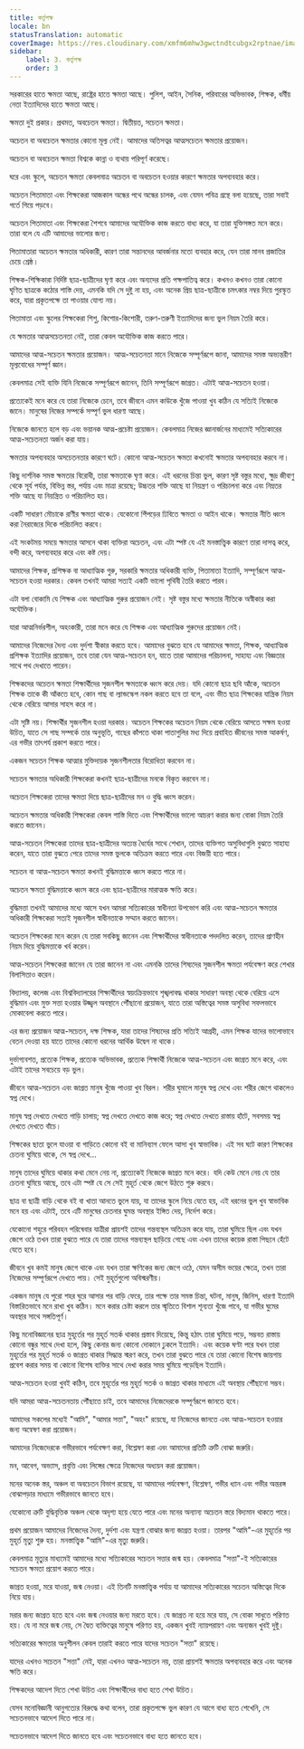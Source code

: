 ```yaml
---
title: কর্তৃপক্ষ
locale: bn
statusTranslation: automatic
coverImage: https://res.cloudinary.com/xmfm6mhw3gwctndtcubgx2rptnae/image/upload/v1740337243/small_cover_educacion_fundamental_a051170f1c.webp
sidebar:
    label: 3. কর্তৃপক্ষ
    order: 3
---
```

সরকারের হাতে ক্ষমতা আছে, রাষ্ট্রের হাতে ক্ষমতা আছে। পুলিশ, আইন, সৈনিক, পরিবারের অভিভাবক, শিক্ষক, ধর্মীয় নেতা ইত্যাদিদের হাতে ক্ষমতা আছে।

ক্ষমতা দুই প্রকার। প্রথমত, অবচেতন ক্ষমতা। দ্বিতীয়ত, সচেতন ক্ষমতা।

অচেতন বা অবচেতন ক্ষমতার কোনো মূল্য নেই। আমাদের অতিসত্বর আত্মসচেতন ক্ষমতার প্রয়োজন।

অচেতন বা অবচেতন ক্ষমতা বিশ্বকে কান্না ও ব্যথায় পরিপূর্ণ করেছে।

ঘরে এবং স্কুলে, অচেতন ক্ষমতা কেবলমাত্র অচেতন বা অবচেতন হওয়ার কারণে ক্ষমতার অপব্যবহার করে।

অচেতন পিতামাতা এবং শিক্ষকেরা আজকাল অন্ধের পথে অন্ধের চালক, এবং যেমন পবিত্র গ্রন্থে বলা হয়েছে, তারা সবাই গর্তে গিয়ে পড়বে।

অচেতন পিতামাতা এবং শিক্ষকেরা শৈশবে আমাদের অযৌক্তিক কাজ করতে বাধ্য করে, যা তারা যুক্তিসঙ্গত মনে করে। তারা বলে যে এটি আমাদের ভালোর জন্য।

পিতামাতারা অচেতন ক্ষমতার অধিকারী, কারণ তারা সন্তানদের আবর্জনার মতো ব্যবহার করে, যেন তারা মানব প্রজাতির চেয়ে শ্রেষ্ঠ।

শিক্ষক-শিক্ষিকারা নির্দিষ্ট ছাত্র-ছাত্রীদের ঘৃণা করে এবং অন্যদের প্রতি পক্ষপাতিত্ব করে। কখনও কখনও তারা কোনো ঘৃণিত ছাত্রকে কঠোর শাস্তি দেয়, এমনকি যদি সে দুষ্টু না হয়, এবং অনেক প্রিয় ছাত্র-ছাত্রীকে চমৎকার নম্বর দিয়ে পুরস্কৃত করে, যারা প্রকৃতপক্ষে তা পাওয়ার যোগ্য নয়।

পিতামাতা এবং স্কুলের শিক্ষকেরা শিশু, কিশোর-কিশোরী, তরুণ-তরুণী ইত্যাদিদের জন্য ভুল নিয়ম তৈরি করে।

যে ক্ষমতার আত্মসচেতনতা নেই, তারা কেবল অযৌক্তিক কাজ করতে পারে।

আমাদের আত্ম-সচেতন ক্ষমতার প্রয়োজন। আত্ম-সচেতনতা মানে নিজেকে সম্পূর্ণরূপে জানা, আমাদের সমস্ত অভ্যন্তরীণ মূল্যবোধের সম্পূর্ণ জ্ঞান।

কেবলমাত্র সেই ব্যক্তি যিনি নিজেকে সম্পূর্ণরূপে জানেন, তিনি সম্পূর্ণরূপে জাগ্রত। এটাই আত্ম-সচেতন হওয়া।

প্রত্যেকেই মনে করে যে তারা নিজেকে চেনে, তবে জীবনে এমন কাউকে খুঁজে পাওয়া খুব কঠিন যে সত্যিই নিজেকে জানে। মানুষের নিজের সম্পর্কে সম্পূর্ণ ভুল ধারণা আছে।

নিজেকে জানতে হলে বড় এবং ভয়ানক আত্ম-প্রচেষ্টা প্রয়োজন। কেবলমাত্র নিজের জ্ঞানার্জনের মাধ্যমেই সত্যিকারের আত্ম-সচেতনতা অর্জন করা যায়।

ক্ষমতার অপব্যবহার অসচেতনতার কারণে ঘটে। কোনো আত্ম-সচেতন ক্ষমতা কখনোই ক্ষমতার অপব্যবহার করবে না।

কিছু দার্শনিক সমস্ত ক্ষমতার বিরোধী, তারা ক্ষমতাকে ঘৃণা করে। এই ধরনের চিন্তা ভুল, কারণ সৃষ্ট বস্তুর মধ্যে, ক্ষুদ্র জীবাণু থেকে সূর্য পর্যন্ত, বিভিন্ন স্তর, পর্যায় এবং মাত্রা রয়েছে; উচ্চতর শক্তি আছে যা নিয়ন্ত্রণ ও পরিচালনা করে এবং নিম্নতর শক্তি আছে যা নিয়ন্ত্রিত ও পরিচালিত হয়।

একটি সাধারণ মৌচাকে রাণীর ক্ষমতা থাকে। যেকোনো পিঁপড়ের ঢিবিতে ক্ষমতা ও আইন থাকে। ক্ষমতার নীতি ধ্বংস করা নৈরাজ্যের দিকে পরিচালিত করবে।

এই সংকটময় সময়ে ক্ষমতার আসনে থাকা ব্যক্তিরা অচেতন, এবং এটা স্পষ্ট যে এই মনস্তাত্ত্বিক কারণে তারা দাসত্ব করে, বন্দী করে, অপব্যবহার করে এবং কষ্ট দেয়।

আমাদের শিক্ষক, প্রশিক্ষক বা আধ্যাত্মিক গুরু, সরকারি ক্ষমতার অধিকারী ব্যক্তি, পিতামাতা ইত্যাদি, সম্পূর্ণরূপে আত্ম-সচেতন হওয়া দরকার। কেবল তখনই আমরা সত্যই একটি ভালো পৃথিবী তৈরি করতে পারব।

এটা বলা বোকামি যে শিক্ষক এবং আধ্যাত্মিক গুরুর প্রয়োজন নেই। সৃষ্ট বস্তুর মধ্যে ক্ষমতার নীতিকে অস্বীকার করা অযৌক্তিক।

যারা আত্মনির্ভরশীল, অহংকারী, তারা মনে করে যে শিক্ষক এবং আধ্যাত্মিক গুরুদের প্রয়োজন নেই।

আমাদের নিজেদের দৈন্য এবং দুর্দশা স্বীকার করতে হবে। আমাদের বুঝতে হবে যে আমাদের ক্ষমতা, শিক্ষক, আধ্যাত্মিক প্রশিক্ষক ইত্যাদির প্রয়োজন, তবে তারা যেন আত্ম-সচেতন হন, যাতে তারা আমাদের পরিচালনা, সাহায্য এবং বিজ্ঞতার সাথে পথ দেখাতে পারেন।

শিক্ষকদের অচেতন ক্ষমতা শিক্ষার্থীদের সৃজনশীল ক্ষমতাকে ধ্বংস করে দেয়। যদি কোনো ছাত্র ছবি আঁকে, অচেতন শিক্ষক তাকে কী আঁকতে হবে, কোন গাছ বা ল্যান্ডস্কেপ নকল করতে হবে তা বলে, এবং ভীত ছাত্র শিক্ষকের যান্ত্রিক নিয়ম থেকে বেরিয়ে আসার সাহস করে না।

এটা সৃষ্টি নয়। শিক্ষার্থীর সৃজনশীল হওয়া দরকার। অচেতন শিক্ষকের অচেতন নিয়ম থেকে বেরিয়ে আসতে সক্ষম হওয়া উচিত, যাতে সে গাছ সম্পর্কে তার অনুভূতি, গাছের কাঁপতে থাকা পাতাগুলির মধ্য দিয়ে প্রবাহিত জীবনের সমস্ত আকর্ষণ, এর গভীর তাৎপর্য প্রকাশ করতে পারে।

একজন সচেতন শিক্ষক আত্মার মুক্তিদায়ক সৃজনশীলতার বিরোধিতা করবেন না।

সচেতন ক্ষমতার অধিকারী শিক্ষকেরা কখনই ছাত্র-ছাত্রীদের মনকে বিকৃত করবেন না।

অচেতন শিক্ষকেরা তাদের ক্ষমতা দিয়ে ছাত্র-ছাত্রীদের মন ও বুদ্ধি ধ্বংস করেন।

অচেতন ক্ষমতার অধিকারী শিক্ষকেরা কেবল শাস্তি দিতে এবং শিক্ষার্থীদের ভালো আচরণ করার জন্য বোকা নিয়ম তৈরি করতে জানেন।

আত্ম-সচেতন শিক্ষকেরা তাদের ছাত্র-ছাত্রীদের অত্যন্ত ধৈর্যের সাথে শেখান, তাদের ব্যক্তিগত অসুবিধাগুলি বুঝতে সাহায্য করেন, যাতে তারা বুঝতে পেরে তাদের সমস্ত ভুলকে অতিক্রম করতে পারে এবং বিজয়ী হতে পারে।

সচেতন বা আত্ম-সচেতন ক্ষমতা কখনই বুদ্ধিমত্তাকে ধ্বংস করতে পারে না।

অচেতন ক্ষমতা বুদ্ধিমত্তাকে ধ্বংস করে এবং ছাত্র-ছাত্রীদের মারাত্মক ক্ষতি করে।

বুদ্ধিমত্তা তখনই আমাদের মধ্যে আসে যখন আমরা সত্যিকারের স্বাধীনতা উপভোগ করি এবং আত্ম-সচেতন ক্ষমতার অধিকারী শিক্ষকেরা সত্যই সৃজনশীল স্বাধীনতাকে সম্মান করতে জানেন।

অচেতন শিক্ষকেরা মনে করেন যে তারা সবকিছু জানেন এবং শিক্ষার্থীদের স্বাধীনতাকে পদদলিত করেন, তাদের প্রাণহীন নিয়ম দিয়ে বুদ্ধিমত্তাকে খর্ব করেন।

আত্ম-সচেতন শিক্ষকেরা জানেন যে তারা জানেন না এবং এমনকি তাদের শিষ্যদের সৃজনশীল ক্ষমতা পর্যবেক্ষণ করে শেখার বিলাসিতাও করেন।

বিদ্যালয়, কলেজ এবং বিশ্ববিদ্যালয়ের শিক্ষার্থীদের স্বয়ংক্রিয়ভাবে শৃঙ্খলাবদ্ধ থাকার সাধারণ অবস্থা থেকে বেরিয়ে এসে বুদ্ধিমান এবং মুক্ত সত্তা হওয়ার উজ্জ্বল অবস্থানে পৌঁছানো প্রয়োজন, যাতে তারা অস্তিত্বের সমস্ত অসুবিধা সফলভাবে মোকাবেলা করতে পারে।

এর জন্য প্রয়োজন আত্ম-সচেতন, দক্ষ শিক্ষক, যারা তাদের শিষ্যদের প্রতি সত্যিই আগ্রহী, এমন শিক্ষক যাদের ভালোভাবে বেতন দেওয়া হয় যাতে তাদের কোনো ধরনের আর্থিক উদ্বেগ না থাকে।

দুর্ভাগ্যবশত, প্রত্যেক শিক্ষক, প্রত্যেক অভিভাবক, প্রত্যেক শিক্ষার্থী নিজেকে আত্ম-সচেতন এবং জাগ্রত মনে করে, এবং এটাই তাদের সবচেয়ে বড় ভুল।

জীবনে আত্ম-সচেতন এবং জাগ্রত মানুষ খুঁজে পাওয়া খুব বিরল। শরীর ঘুমালে মানুষ স্বপ্ন দেখে এবং শরীর জেগে থাকলেও স্বপ্ন দেখে।

মানুষ স্বপ্ন দেখতে দেখতে গাড়ি চালায়; স্বপ্ন দেখতে দেখতে কাজ করে; স্বপ্ন দেখতে দেখতে রাস্তায় হাঁটে, সবসময় স্বপ্ন দেখতে দেখতে বাঁচে।

শিক্ষকের ছাতা ভুলে যাওয়া বা গাড়িতে কোনো বই বা মানিব্যাগ ফেলে আসা খুব স্বাভাবিক। এই সব ঘটে কারণ শিক্ষকের চেতনা ঘুমিয়ে থাকে, সে স্বপ্ন দেখে...

মানুষ তাদের ঘুমিয়ে থাকার কথা মেনে নেয় না, প্রত্যেকেই নিজেকে জাগ্রত মনে করে। যদি কেউ মেনে নেয় যে তার চেতনা ঘুমিয়ে আছে, তবে এটা স্পষ্ট যে সে সেই মুহূর্ত থেকে জেগে উঠতে শুরু করবে।

ছাত্র বা ছাত্রী বাড়ি থেকে বই বা খাতা আনতে ভুলে যায়, যা তাদের স্কুলে নিয়ে যেতে হয়, এই ধরনের ভুল খুব স্বাভাবিক মনে হয় এবং এটাই, তবে এটি মানুষের চেতনার ঘুমন্ত অবস্থার ইঙ্গিত দেয়, নির্দেশ করে।

যেকোনো শহুরে পরিবহন পরিষেবার যাত্রীরা প্রায়শই তাদের গন্তব্যস্থল অতিক্রম করে যায়, তারা ঘুমিয়ে ছিল এবং যখন জেগে ওঠে তখন তারা বুঝতে পারে যে তারা তাদের গন্তব্যস্থল ছাড়িয়ে গেছে এবং এখন তাদের কয়েক রাস্তা পিছনে হেঁটে যেতে হবে।

জীবনে খুব কমই মানুষ জেগে থাকে এবং যখন তারা ক্ষণিকের জন্য জেগে ওঠে, যেমন অসীম ভয়ের ক্ষেত্রে, তখন তারা নিজেদের সম্পূর্ণরূপে দেখতে পায়। সেই মুহূর্তগুলো অবিস্মরণীয়।

একজন মানুষ যে পুরো শহর ঘুরে আসার পর বাড়ি ফেরে, তার পক্ষে তার সমস্ত চিন্তা, ঘটনা, মানুষ, জিনিস, ধারণা ইত্যাদি বিস্তারিতভাবে মনে রাখা খুব কঠিন। মনে করার চেষ্টা করলে তার স্মৃতিতে বিশাল শূন্যতা খুঁজে পাবে, যা গভীর ঘুমের অবস্থার সাথে সঙ্গতিপূর্ণ।

কিছু মনোবিজ্ঞানের ছাত্র মুহূর্তের পর মুহূর্ত সতর্ক থাকার প্রস্তাব দিয়েছে, কিন্তু হঠাৎ তারা ঘুমিয়ে পড়ে, সম্ভবত রাস্তায় কোনো বন্ধুর সাথে দেখা হলে, কিছু কেনার জন্য কোনো দোকানে ঢুকলে ইত্যাদি। এবং কয়েক ঘণ্টা পরে যখন তারা মুহূর্তের পর মুহূর্ত সতর্ক ও জাগ্রত থাকার সিদ্ধান্ত স্মরণ করে, তখন তারা বুঝতে পারে যে তারা কোনো বিশেষ জায়গায় প্রবেশ করার সময় বা কোনো বিশেষ ব্যক্তির সাথে দেখা করার সময় ঘুমিয়ে পড়েছিল ইত্যাদি।

আত্ম-সচেতন হওয়া খুবই কঠিন, তবে মুহূর্তের পর মুহূর্ত সতর্ক ও জাগ্রত থাকার মাধ্যমে এই অবস্থায় পৌঁছানো সম্ভব।

যদি আমরা আত্ম-সচেতনতায় পৌঁছাতে চাই, তবে আমাদের নিজেদেরকে সম্পূর্ণরূপে জানতে হবে।

আমাদের সকলের মধ্যেই "আমি", "আমার সত্তা", "অহং" রয়েছে, যা নিজেদের জানতে এবং আত্ম-সচেতন হওয়ার জন্য অন্বেষণ করা প্রয়োজন।

আমাদের নিজেদেরকে গভীরভাবে পর্যবেক্ষণ করা, বিশ্লেষণ করা এবং আমাদের প্রতিটি ত্রুটি বোঝা জরুরি।

মন, আবেগ, অভ্যাস, প্রবৃত্তি এবং লিঙ্গের ক্ষেত্রে নিজেদের অধ্যয়ন করা প্রয়োজন।

মনের অনেক স্তর, অঞ্চল বা অবচেতন বিভাগ রয়েছে, যা আমাদের পর্যবেক্ষণ, বিশ্লেষণ, গভীর ধ্যান এবং গভীর অন্তরঙ্গ বোঝাপড়ার মাধ্যমে গভীরভাবে জানতে হবে।

যেকোনো ত্রুটি বুদ্ধিবৃত্তিক অঞ্চল থেকে অদৃশ্য হয়ে যেতে পারে এবং মনের অন্যান্য অচেতন স্তরে বিদ্যমান থাকতে পারে।

প্রথম প্রয়োজন আমাদের নিজেদের দৈন্য, দুর্দশা এবং যন্ত্রণা বোঝার জন্য জাগ্রত হওয়া। তারপর "আমি"-এর মুহূর্তের পর মুহূর্ত মৃত্যু শুরু হয়। মনস্তাত্ত্বিক "আমি"-এর মৃত্যু জরুরি।

কেবলমাত্র মৃত্যুর মাধ্যমেই আমাদের মধ্যে সত্যিকারের সচেতন সত্তার জন্ম হয়। কেবলমাত্র "সত্তা"-ই সত্যিকারের সচেতন ক্ষমতা প্রয়োগ করতে পারে।

জাগ্রত হওয়া, মরে যাওয়া, জন্ম নেওয়া। এই তিনটি মনস্তাত্ত্বিক পর্যায় যা আমাদের সত্যিকারের সচেতন অস্তিত্বের দিকে নিয়ে যায়।

মরার জন্য জাগ্রত হতে হবে এবং জন্ম নেওয়ার জন্য মরতে হবে। যে জাগ্রত না হয়ে মরে যায়, সে বোকা সাধুতে পরিণত হয়। যে না মরে জন্ম নেয়, সে দ্বৈত ব্যক্তিত্বের মানুষে পরিণত হয়, একজন খুবই ন্যায়পরায়ণ এবং অন্যজন খুবই দুষ্টু।

সত্যিকারের ক্ষমতার অনুশীলন কেবল তারাই করতে পারে যাদের সচেতন "সত্তা" রয়েছে।

যাদের এখনও সচেতন "সত্তা" নেই, যারা এখনও আত্ম-সচেতন নয়, তারা প্রায়শই ক্ষমতার অপব্যবহার করে এবং অনেক ক্ষতি করে।

শিক্ষকদের আদেশ দিতে শেখা উচিত এবং শিক্ষার্থীদের বাধ্য হতে শেখা উচিত।

যেসব মনোবিজ্ঞানী আনুগত্যের বিরুদ্ধে কথা বলেন, তারা প্রকৃতপক্ষে ভুল কারণ যে আগে বাধ্য হতে শেখেনি, সে সচেতনভাবে আদেশ দিতে পারে না।

সচেতনভাবে আদেশ দিতে জানতে হবে এবং সচেতনভাবে বাধ্য হতে জানতে হবে।

